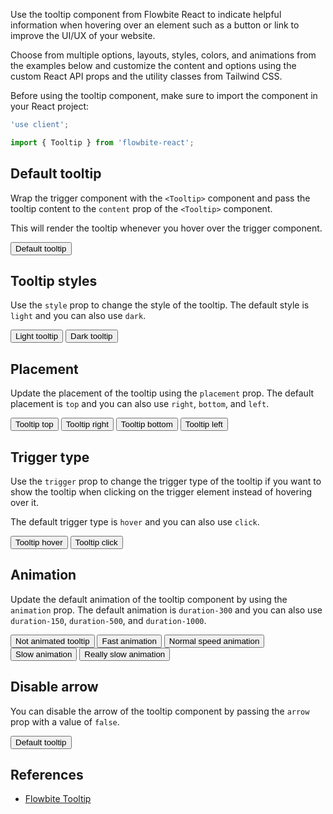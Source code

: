 
Use the tooltip component from Flowbite React to indicate helpful information when hovering over an element such as a button or link to improve the UI/UX of your website.

Choose from multiple options, layouts, styles, colors, and animations from the examples below and customize the content and options using the custom React API props and the utility classes from Tailwind CSS.

Before using the tooltip component, make sure to import the component in your React project:

```jsx
'use client';

import { Tooltip } from 'flowbite-react';
```

## Default tooltip

Wrap the trigger component with the `<Tooltip>` component and pass the tooltip content to the `content` prop of the `<Tooltip>` component.

This will render the tooltip whenever you hover over the trigger component.

<CodePreview title="Default tooltip">
  <Tooltip content="Tooltip content">
    <Button>Default tooltip</Button>
  </Tooltip>
</CodePreview>

## Tooltip styles

Use the `style` prop to change the style of the tooltip. The default style is `light` and you can also use `dark`.

<CodePreview title="Tooltip styles" className="flex gap-2">
  <Tooltip content="Tooltip content" style="light">
    <Button>Light tooltip</Button>
  </Tooltip>
  <Tooltip content="Tooltip content" style="dark">
    <Button>Dark tooltip</Button>
  </Tooltip>
</CodePreview>

## Placement

Update the placement of the tooltip using the `placement` prop. The default placement is `top` and you can also use `right`, `bottom`, and `left`.

<CodePreview title="Placement" className="flex gap-2">
  <Tooltip content="Tooltip content" placement="top">
    <Button>Tooltip top</Button>
  </Tooltip>
  <Tooltip content="Tooltip content" placement="right">
    <Button>Tooltip right</Button>
  </Tooltip>
  <Tooltip content="Tooltip content" placement="bottom">
    <Button>Tooltip bottom</Button>
  </Tooltip>
  <Tooltip content="Tooltip content" placement="left">
    <Button>Tooltip left</Button>
  </Tooltip>
</CodePreview>

## Trigger type

Use the `trigger` prop to change the trigger type of the tooltip if you want to show the tooltip when clicking on the trigger element instead of hovering over it.

The default trigger type is `hover` and you can also use `click`.

<CodePreview title="Triggering" className="flex gap-2">
  <Tooltip content="Tooltip content" trigger="hover">
    <Button>Tooltip hover</Button>
  </Tooltip>
  <Tooltip content="Tooltip content" trigger="click">
    <Button>Tooltip click</Button>
  </Tooltip>
</CodePreview>

## Animation

Update the default animation of the tooltip component by using the `animation` prop. The default animation is `duration-300` and you can also use `duration-150`, `duration-500`, and `duration-1000`.

<CodePreview title="Animation" className="flex flex-wrap gap-2">
  <Tooltip content="Tooltip content" animation={false}>
    <Button>Not animated tooltip</Button>
  </Tooltip>
  <Tooltip content="Tooltip content" animation="duration-150">
    <Button>Fast animation</Button>
  </Tooltip>
  <Tooltip content="Tooltip content" animation="duration-300">
    <Button>Normal speed animation</Button>
  </Tooltip>
  <Tooltip content="Tooltip content" animation="duration-500">
    <Button>Slow animation</Button>
  </Tooltip>
  <Tooltip content="Tooltip content" animation="duration-1000">
    <Button>Really slow animation</Button>
  </Tooltip>
</CodePreview>

## Disable arrow

You can disable the arrow of the tooltip component by passing the `arrow` prop with a value of `false`.

<CodePreview title="Disable arrow">
  <Tooltip content="Tooltip content" arrow={false}>
    <Button>Default tooltip</Button>
  </Tooltip>
</CodePreview>

## References

- [Flowbite Tooltip](https://flowbite.com/docs/components/tooltips/)
